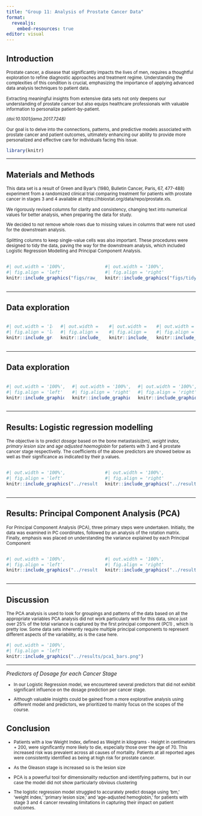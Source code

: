 ```yaml
---
title: "Group 11: Analysis of Prostate Cancer Data"
format:
  revealjs:
    embed-resources: true
editor: visual
---
```


## Introduction {.centered}

<small>Prostate cancer, a disease that significantly impacts the lives of men, requires a thoughtful exploration to refine diagnostic approaches and treatment regime. Understanding the complexities of this condition is crucial, emphasizing the importance of applying advanced data analysis techniques to patient data.

Extracting meaningful insights from extensive data sets not only deepens our understanding of prostate cancer but also equips healthcare professionals with valuable information to personalize patient-by-patient.

*(doi:10.1001/jama.2017.7248)*

Our goal is to delve into the connections, patterns, and predictive models associated with prostate cancer and patient outcomes, ultimately enhancing our ability to provide more personalized and effective care for individuals facing this issue.</small>

```r
library(knitr)

```

------------------------------------------------------------------------

## Materials and Methods

<small> This data set is a result of Green and Byar's (1980, Bulletin Cancer, Paris, 67, 477-488) experiment from a randomized clinical trial comparing treatment for patients with prostate cancer in stages 3 and 4 available at https://hbiostat.org/data/repo/prostate.xls.

We rigorously revised columns for clarity and consistency, changing text into numerical values for better analysis, when preparing the data for study.

We decided to not remove whole rows due to missing values in columns that were not used for the downstream analysis.

Splitting columns to keep single-value cells was also important. These procedures were designed to tidy the data, paving the way for the downstream analysis, which included Logistic Regression Modelling and Principal Component Analysis. </small>

::: columns
::: {.column width="40%"}
```r
#| out.width = '100%',
#| fig.align = 'left'
knitr::include_graphics("figs/raw_dataset.png")

```
:::

::: {.column width="40%"}
```r
#| out.width = '100%',
#| fig.align = 'right'
knitr::include_graphics("figs/tidy_dataset.png")

```
:::
:::

------------------------------------------------------------------------

## Data exploration

::: columns
::: {.column width="40%"}
```r
#| out.width = '100%',
#| fig.align = 'left'
knitr::include_graphics("../results/na_percentage.png")

```
:::

::: {.column width="35%"}
```r
#| out.width = '100%',
#| fig.align = 'right'
knitr::include_graphics("../results/all_boxplots.png")

```
:::

::: {.column width="34%"}
```r
#| out.width = '100%',
#| fig.align = 'left'
knitr::include_graphics("../results/causes_across_groups.png")

```
:::

::: {.column width="34%"}
```r
#| out.width = '100%',
#| fig.align = 'right'
knitr::include_graphics("../results/wt_age_across_cancers.png")

```
:::
:::

------------------------------------------------------------------------

## Data exploration

::: columns
::: {.column width="40%"}
```r
#| out.width = '100%',
#| fig.align = 'left'
knitr::include_graphics("../results/dsp_sbp_causeofdeath.png")

```
:::

::: {.column width="40%"}
```r
#| out.width = '100%',
#| fig.align = 'right'
knitr::include_graphics("../results/dsp_sbp_historycvd.png")

```
:::

::: {.column width="40%"}
```r
#| out.width = '100%',
#| fig.align = 'right'
knitr::include_graphics("../results/gleason_vs_lesion.png")

```
:::
:::

------------------------------------------------------------------------

## Results: Logistic regression modelling

<small>The objective is to predict *dosage* based on the bone metastasis(*bm)*, *weight* i*ndex, primary lesion size* and a*ge adjusted haemoglobin* for patients with 3 and 4 prostate cancer stage respectivelly. The coefficients of the above predictors are showed below as well as their significance as indicated by their p.values. </small>

::: columns
::: {.column width="50%"}
```r
#| out.width = '100%',
#| fig.align = 'left'
knitr::include_graphics("../results/glm_01.png")

```
:::

::: {.column width="50%"}
```r
#| out.width = '100%',
#| fig.align = 'right'
knitr::include_graphics("../results/glm_02.png")

```
:::
:::

------------------------------------------------------------------------

## Results: Principal Component Analysis (PCA)

<small>For Principal Component Analysis (PCA), three primary steps were undertaken. Initially, the data was examined in PC coordinates, followed by an analysis of the rotation matrix. Finally, emphasis was placed on understanding the variance explained by each Principal Component </small>

::: columns
::: {.column width="50%"}
```r
#| out.width = '100%',
#| fig.align = 'left'
knitr::include_graphics("../results/pca1.png")

```
:::

::: {.column width="50%"}
```r
#| out.width = '100%',
#| fig.align = 'right'
knitr::include_graphics("../results/pca_arrows.png")

```
:::
:::

------------------------------------------------------------------------

## Discussion

<small>The PCA analysis is used to look for groupings and patterns of the data based on all the appropriate variables PCA analysis did not work particularly well for this data, since just over 25% of the total variance is captured by the first principal component (PC1) , which is pretty low. Some data sets inherently require multiple principal components to represent different aspects of the variability, as is the case here.</small>

```r
#| out.width = '100%',
#| fig.align = 'left'
knitr::include_graphics("../results/pca1_bars.png")

```

------------------------------------------------------------------------

*Predictors of Dosage for each Cancer Stage*

<small>

- In our Logistic Regression model, we encountered several predictors that did not exhibit significant influence on the dosage prediction per cancer stage.

- Although valuable insights could be gained from a more explorative analysis using different model and predictors, we prioritized to mainly focus on the scopes of the course.

</small>
------------------------------------------------------------------------

## Conclusion

<small>

-   Patients with a low Weight Index, defined as Weight in kilograms - Height in centimeters + 200, were significantly more likely to die, especially those over the age of 70. This increased risk was prevalent across all causes of mortality. Patients at all reported ages were consistently identified as being at high risk for prostate cancer.

-   As the Gleason stage is increased so is the lesion size

-   PCA is a powerful tool for dimensionality reduction and identifying patterns, but in our case the model did not show particularly obvious clustering

-   The logistic regression model struggled to accurately predict dosage using 'bm,' 'weight index,' 'primary lesion size,' and 'age-adjusted hemoglobin,' for patients with stage 3 and 4 cancer revealing limitations in capturing their impact on patient outcomes.

</small>
